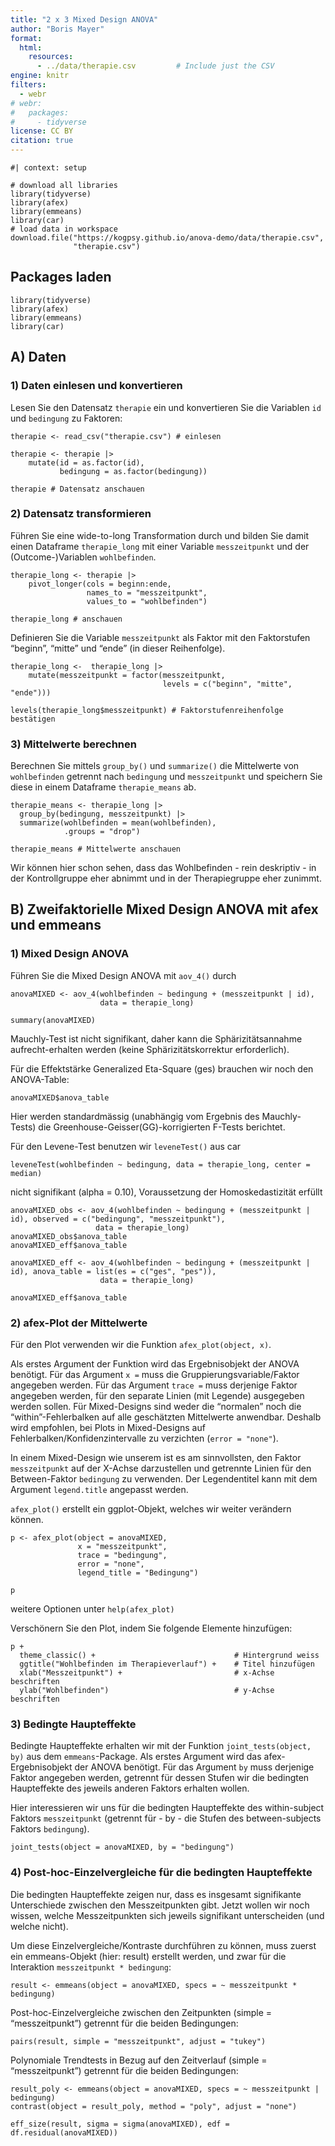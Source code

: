 ```yaml
---
title: "2 x 3 Mixed Design ANOVA"
author: "Boris Mayer"
format: 
  html:
    resources:
      - ../data/therapie.csv         # Include just the CSV
engine: knitr
filters:
  - webr
# webr:
#   packages:
#     - tidyverse
license: CC BY
citation: true
---
```


```webr-r
#| context: setup

# download all libraries
library(tidyverse)
library(afex)
library(emmeans)
library(car)
# load data in workspace
download.file("https://kogpsy.github.io/anova-demo/data/therapie.csv", 
              "therapie.csv")
```



## Packages laden

```webr-r
library(tidyverse)
library(afex)
library(emmeans)
library(car)
```


## A) Daten


### 1) Daten einlesen und konvertieren 

Lesen Sie den Datensatz `therapie` ein und konvertieren Sie die Variablen `id` und `bedingung` zu Faktoren:

```webr-r
therapie <- read_csv("therapie.csv") # einlesen

therapie <- therapie |> 
    mutate(id = as.factor(id),
           bedingung = as.factor(bedingung))

therapie # Datensatz anschauen
```



### 2) Datensatz transformieren

Führen Sie eine wide-to-long Transformation durch und bilden Sie damit einen Dataframe `therapie_long` mit einer Variable `messzeitpunkt` und der (Outcome-)Variablen `wohlbefinden`. 

```webr-r
therapie_long <- therapie |>
    pivot_longer(cols = beginn:ende, 
                 names_to = "messzeitpunkt", 
                 values_to = "wohlbefinden")

therapie_long # anschauen
```

Definieren Sie die Variable `messzeitpunkt` als Faktor mit den Faktorstufen "beginn", "mitte" und "ende" (in dieser Reihenfolge).

```webr-r
therapie_long <-  therapie_long |>  
    mutate(messzeitpunkt = factor(messzeitpunkt, 
                                  levels = c("beginn", "mitte", "ende")))

levels(therapie_long$messzeitpunkt) # Faktorstufenreihenfolge bestätigen
```

### 3) Mittelwerte berechnen

Berechnen Sie mittels `group_by()` und `summarize()` die Mittelwerte von `wohlbefinden` getrennt nach `bedingung` und `messzeitpunkt` und speichern Sie diese in einem Dataframe `therapie_means` ab.

```webr-r
therapie_means <- therapie_long |> 
  group_by(bedingung, messzeitpunkt) |> 
  summarize(wohlbefinden = mean(wohlbefinden),
            .groups = "drop")

therapie_means # Mittelwerte anschauen
```

Wir können hier schon sehen, dass das Wohlbefinden - rein deskriptiv - in der Kontrollgruppe eher abnimmt und in der Therapiegruppe eher zunimmt. 



## B) Zweifaktorielle Mixed Design ANOVA mit afex und emmeans

### 1) Mixed Design ANOVA

Führen Sie die Mixed Design ANOVA mit `aov_4()` durch

```webr-r
anovaMIXED <- aov_4(wohlbefinden ~ bedingung + (messzeitpunkt | id), 
                    data = therapie_long)

summary(anovaMIXED)
```


Mauchly-Test ist nicht signifikant, daher kann die Sphärizitätsannahme aufrecht-erhalten werden (keine Sphärizitätskorrektur erforderlich).

Für die Effektstärke Generalized Eta-Square (ges) brauchen wir noch den ANOVA-Table:

```webr-r
anovaMIXED$anova_table
```

Hier werden standardmässig (unabhängig vom Ergebnis des Mauchly-Tests) die 
Greenhouse-Geisser(GG)-korrigierten F-Tests berichtet.


Für den Levene-Test benutzen wir `leveneTest()` aus car 

```webr-r
leveneTest(wohlbefinden ~ bedingung, data = therapie_long, center = median)
```


nicht signifikant (alpha = 0.10), Voraussetzung der Homoskedastizität erfüllt

```webr-r

anovaMIXED_obs <- aov_4(wohlbefinden ~ bedingung + (messzeitpunkt | id), observed = c("bedingung", "messzeitpunkt"),
                   data = therapie_long)
anovaMIXED_obs$anova_table
anovaMIXED_eff$anova_table

```

```webr-r

anovaMIXED_eff <- aov_4(wohlbefinden ~ bedingung + (messzeitpunkt | id), anova_table = list(es = c("ges", "pes")),
                    data = therapie_long)

anovaMIXED_eff$anova_table

```


### 2) afex-Plot der Mittelwerte

Für den Plot verwenden wir die Funktion `afex_plot(object, x)`.

Als erstes Argument der Funktion wird das Ergebnisobjekt der ANOVA benötigt. Für das Argument `x =` muss die Gruppierungsvariable/Faktor angegeben werden.
Für das Argument `trace =` muss derjenige Faktor angegeben werden, für den separate Linien (mit Legende) ausgegeben werden sollen.
Für Mixed-Designs sind weder die "normalen" noch die "within"-Fehlerbalken auf alle geschätzten Mittelwerte anwendbar. Deshalb wird empfohlen, bei Plots in Mixed-Designs auf Fehlerbalken/Konfidenzintervalle zu verzichten (`error = "none"`).

In einem Mixed-Design wie unserem ist es am sinnvollsten, den Faktor `messzeitpunkt` auf der X-Achse darzustellen und getrennte Linien für den Between-Faktor `bedingung` zu verwenden. Der Legendentitel kann mit dem Argument `legend.title` angepasst werden.

`afex_plot()` erstellt ein ggplot-Objekt, welches wir weiter verändern können.

```webr-r
p <- afex_plot(object = anovaMIXED,
               x = "messzeitpunkt",
               trace = "bedingung",
               error = "none",
               legend_title = "Bedingung")

p
```

weitere Optionen unter `help(afex_plot)`

Verschönern Sie den Plot, indem Sie folgende Elemente hinzufügen:

```webr-r
p +
  theme_classic() +                               # Hintergrund weiss
  ggtitle("Wohlbefinden im Therapieverlauf") +    # Titel hinzufügen
  xlab("Messzeitpunkt") +                         # x-Achse beschriften
  ylab("Wohlbefinden")                            # y-Achse beschriften
```


### 3) Bedingte Haupteffekte

Bedingte Haupteffekte erhalten wir mit der Funktion `joint_tests(object, by)` aus dem `emmeans`-Package. Als erstes Argument wird das afex-Ergebnisobjekt der ANOVA benötigt. Für das Argument `by` muss derjenige Faktor angegeben werden, getrennt für dessen Stufen wir die bedingten Haupteffekte des jeweils anderen Faktors erhalten wollen.

Hier interessieren wir uns für die bedingten Haupteffekte des within-subject Faktors `messzeitpunkt` (getrennt für - by - die Stufen des between-subjects Faktors `bedingung`). 

```webr-r
joint_tests(object = anovaMIXED, by = "bedingung")
```


### 4) Post-hoc-Einzelvergleiche für die bedingten Haupteffekte

Die bedingten Haupteffekte zeigen nur, dass es insgesamt signifikante Unterschiede zwischen den Messzeitpunkten gibt. Jetzt wollen wir noch wissen, welche Messzeitpunkten sich jeweils signifikant unterscheiden (und welche nicht).

Um diese Einzelvergleiche/Kontraste durchführen zu können, muss zuerst ein emmeans-Objekt (hier: result) erstellt werden, und zwar für die Interaktion `messzeitpunkt * bedingung`:

```webr-r
result <- emmeans(object = anovaMIXED, specs = ~ messzeitpunkt * bedingung)
```

Post-hoc-Einzelvergleiche zwischen den Zeitpunkten (simple = "messzeitpunkt") getrennt für die beiden Bedingungen:

```webr-r
pairs(result, simple = "messzeitpunkt", adjust = "tukey")
```

Polynomiale Trendtests in Bezug auf den Zeitverlauf (simple = "messzeitpunkt") getrennt für die beiden Bedingungen:

```webr-r
result_poly <- emmeans(object = anovaMIXED, specs = ~ messzeitpunkt | bedingung)
contrast(object = result_poly, method = "poly", adjust = "none")
```



```webr-r
eff_size(result, sigma = sigma(anovaMIXED), edf = df.residual(anovaMIXED))
```




